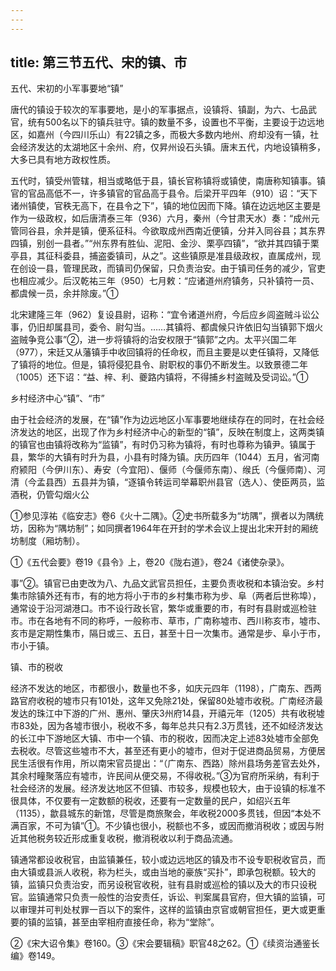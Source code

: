 ```yaml
---
---
---
```

title: 第三节五代、宋的镇、市
---



五代、宋初的小军事要地“镇”

唐代的镇设于较次的军事要地，是小的军事据点，设镇将、镇副，为六、七品武官，统有500名以下的镇兵驻守。镇的数量不多，设置也不平衡，主要设于边远地区，如嘉州（今四川乐山）有22镇之多，而极大多数内地州、府却没有一镇，社会经济发达的太湖地区十余州、府，仅昇州设石头镇。唐末五代，内地设镇稍多，大多已具有地方政权性质。

五代时，镇受州管辖，相当或略低于县，镇长官称镇将或镇使，南唐称知镇事。镇官的官品高低不一，许多镇官的官品高于县令。后梁开平四年（910）诏：“天下诸州镇使，官秩无高下，在县令之下”，镇的地位因而下降。镇在边远地区主要是作为一级政权，如后唐清泰三年（936）六月，秦州（今甘肃天水）奏：“成州元管同谷县，余并是镇，便系征科。今欲取成州西南近便镇，分并入同谷县；其东界四镇，别创一县者。”“州东界有胜仙、泥阳、金沙、栗亭四镇”，“欲并其四镇于栗亭县，其征科委县，捕盗委镇司，从之”。这些镇原是准县级政权，直属成州，现在创设一县，管理民政，而镇司仍保留，只负责治安。由于镇司任务的减少，官吏也相应减少。后汉乾祐三年（950）七月敕：“应诸道州府镇务，只补镇符一员、都虞候一员，余并除废。”①

北宋建隆三年（962）复设县尉，诏称：“宜令诸道州府，今后应乡闾盗贼斗讼公事，仍旧却属县司，委令、尉勾当。……其镇将、都虞候只许依旧勾当镇郭下烟火盗贼争竞公事”②，进一步将镇将的治安权限于“镇郭”之内。太平兴国二年（977），宋廷又从藩镇手中收回镇将的任命权，而且主要是以吏任镇将，又降低了镇将的地位。但是，镇将侵犯县令、尉职权的事仍不断发生。以致景德二年（1005）还下诏：“益、梓、利、夔路内镇将，不得捕乡村盗贼及受词讼。”①

乡村经济中心“镇”、“市”

由于社会经济的发展，在“镇”作为边远地区小军事要地继续存在的同时，在社会经济发达的地区，出现了作为乡村经济中心的新型的“镇”，反映在制度上，这两类镇的镇官也由镇将改称为“监镇”，有时仍习称为镇将，有时也尊称为镇尹。镇属于县，繁华的大镇有时升为县，小县有时降为镇。庆历四年（1044）五月，省河南府颍阳（今伊川东）、寿安（今宜阳）、偃师（今偃师东南）、缑氏（今偃师南）、河清（今孟县西）五县并为镇，“逐镇令转运司举幕职州县官（选人）、使臣两员，监酒税，仍管勾烟火公

①参见淳祐《临安志》卷6《火十二隅》。②史书所载多为“坊隅”，撰者以为隅统坊，因称为“隅坊制”；如同撰者1964年在开封的学术会议上提出北宋开封的厢统坊制度（厢坊制）。

①《五代会要》卷19《县令》上，卷20《陇右道》，卷24《诸使杂录》。

事”②。镇官已由吏改为八、九品文武官员担任，主要负责收税和本镇治安。乡村集市除镇外还有市，有的地方将小于市的乡村集市称为步、阜（两者后世称埠），通常设于沿河湖港口。市不设行政长官，繁华或重要的市，有时有县尉或巡检驻市。市在各地有不同的称呼，一般称市、草市，广南称墟市、西川称亥市，墟市、亥市是定期性集市，隔日或三、五日，甚至十日一次集市。通常是步、阜小于市，市小于镇。

镇、市的税收

经济不发达的地区，市都很小，数量也不多，如庆元四年（1198），广南东、西两路官府收税的墟市只有101处，这年又免除21处，保留80处墟市收税。广南经济最发达的珠江中下游的广州、惠州、肇庆3州府14县，开禧元年（1205）共有收税墟市83处，因为各墟市很小，税收不多，每年总共只有2.3万贯钱，还不如经济发达的长江中下游地区大镇、市中一个镇、市的税收，因而决定上述83处墟市全部免去税收。尽管这些墟市不大，甚至还有更小的墟市，但对于促进商品贸易，方便居民生活很有作用，所以南宋官员提出：“（广南东、西路）除州县场务差官去处外，其余村疃聚落应有墟市，许民间从便交易，不得收税。”③为官府所采纳，有利于社会经济的发展。经济发达地区不但镇、市较多，规模也较大，由于设镇的标准不很具体，不仅要有一定数额的税收，还要有一定数量的民户，如绍兴五年（1135），歙县城东的新馆，尽管是商旅聚会，年收税2000多贯钱，但因“本处不满百家，不可为镇”①。不少镇也很小，税额也不多，或因而撤消税收；或因与附近其他税务较近形成重复收税，撤消税收以利于商品流通。

镇通常都设收税官，由监镇兼任，较小或边远地区的镇及市不设专职税收官员，而由大镇或县派人收税，称为栏头，或由当地的豪族“买扑”，即承包税额。较大的镇，监镇只负责治安，而另设税官收税，驻有县尉或巡检的镇以及大的市只设税官。监镇通常只负责一般性的治安责任，诉讼、判案属县官府，但大镇的监镇，可以审理并可判处杖罪一百以下的案件，这样的监镇由京官或朝官担任，更大或更重要的镇的监镇，甚至由宰相府直接任命，称为“堂除”。

②《宋大诏令集》卷160。③《宋会要辑稿》职官48之62。①《续资治通鉴长编》卷149。